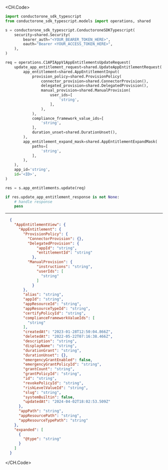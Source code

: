 
<CH.Code>
```python Update.py
import conductorone_sdk_typescript
from conductorone_sdk_typescript.models import operations, shared

s = conductorone_sdk_typescript.ConductoroneSDKTypescript(
    security=shared.Security(
        bearer_auth="<YOUR_BEARER_TOKEN_HERE>",
        oauth="Bearer <YOUR_ACCESS_TOKEN_HERE>",
    ),
)

req = operations.C1APIAppV1AppEntitlementsUpdateRequest(
    update_app_entitlement_request=shared.UpdateAppEntitlementRequest(
        app_entitlement=shared.AppEntitlementInput(
            provision_policy=shared.ProvisionPolicy(
                connector_provision=shared.ConnectorProvision(),
                delegated_provision=shared.DelegatedProvision(),
                manual_provision=shared.ManualProvision(
                    user_ids=[
                        'string',
                    ],
                ),
            ),
            compliance_framework_value_ids=[
                'string',
            ],
            duration_unset=shared.DurationUnset(),
        ),
        app_entitlement_expand_mask=shared.AppEntitlementExpandMask(
            paths=[
                'string',
            ],
        ),
    ),
    app_id='string',
    id='<ID>',
)

res = s.app_entitlements.update(req)

if res.update_app_entitlement_response is not None:
    # handle response
    pass
```
---

```json Example Response
  {
    "AppEntitlementView": {
      "AppEntitlement": {
        "ProvisionPolicy": {
          "ConnectorProvision": {},
          "DelegatedProvision": {
              "appId": "string",
              "entitlementId": "string"
            },
          "ManualProvision": {
              "instructions": "string",
              "userIds": [
                "string"
              ]
            }
        },
        "alias": "string",
        "appId": "string",
        "appResourceId": "string",
        "appResourceTypeId": "string",
        "certifyPolicyId": "string",
        "complianceFrameworkValueIds": [
          "string"
        ],
        "createdAt": "2023-01-28T12:50:04.866Z",
        "deletedAt": "2022-05-22T07:16:38.466Z",
        "description": "string",
        "displayName": "string",
        "durationGrant": "string",
        "durationUnset": {},
        "emergencyGrantEnabled": false,
        "emergencyGrantPolicyId": "string",
        "grantCount": "string",
        "grantPolicyId": "string",
        "id": "string",
        "revokePolicyId": "string",
        "riskLevelValueId": "string",
        "slug": "string",
        "systemBuiltin": false,
        "updatedAt": "2024-04-02T18:02:53.509Z"
      },
      "appPath": "string",
      "appResourcePath": "string",
      "appResourceTypePath": "string"
    },
    "expanded": [
      {
        "@type": "string"
      }
    ]
  }
```
</CH.Code>
